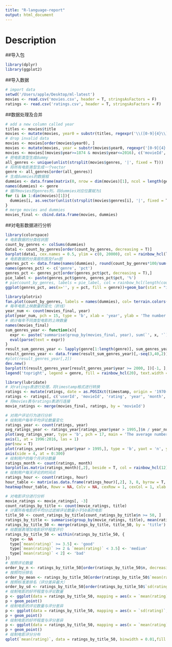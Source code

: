 ```yaml
---
title: "R-language-report"
output: html_document
---
```

# Description

##导入包
```r
library(dplyr)
library(ggplot2)
```
##导入数据
```r
# import data
setwd('/Users/apple/Desktop/ml-latest')
movies <- read.csv('movies.csv', header = T, stringsAsFactors = F)
ratings <- read.csv('ratings.csv', header = T, stringsAsFactors = F)
```

##数据处理及合并

```r
# add a new column called year
titles <- movies$title
movies <- mutate(movies, year0 = substr(titles, regexpr('\\([0-9]{4}\\)', titles), regexpr('\\([0-9]{4}\\)', titles) + 5))
# drop invalid data
movies <- movies[order(movies$year0), ]
movies <- mutate(movies, year = substr(movies$year0, regexpr('[0-9]{4}',  movies$year0), regexpr('[0-9]{4}', movies$year0) + 3))
movies <- movies[(movies$year>=1874 & movies$year<=2016), c('movieId', 'title', 'genres', 'year')]
# 把电影类型生成dummy
all_genres <- unique(unlist(strsplit(movies$genres, '|', fixed = T)))
# 将所有电影类型生成一个vector
genre <- all_genres[order(all_genres)]
# 生成dummies的数据框
dummies <- data.frame(matrix(0, nrow = dim(movies)[1], ncol = length(genre)))
names(dummies) <- genre
# 循环movies的genres列，将dummies对应位置赋为1
for (i in 1:dim(movies)[1]){
  dummies[i, as.vector(unlist(strsplit(movies$genres[i], '|', fixed = T)))] = 1
}
# merge movies and dummies
movies_final <- cbind.data.frame(movies, dummies)
```

##对电影数据进行分析

```r
library(colorspace)
# 电影数据的分类柱状图
count_by_genres <- colSums(dummies)
data1 <- count_by_genres[order(count_by_genres, decreasing = T)]
barplot(data1, cex.names = 0.5, ylim = c(0, 20000), col = rainbow_hcl(length(data1)), main = 'The histogram of the number of movies by genres')
# 电影数据的分类扇形图及fan图
genres_pct <- data.frame(names(dummies), round(count_by_genres*100/sum(count_by_genres) ,2))
names(genres_pct) <- c('genre', 'pct')
genres_pct <- genres_pct[order(genres_pct$pct, decreasing = T),]
pie_label <- paste(genres_pct$genre, genres_pct$pct, '%')
# pie(count_by_genres, labels = pie_label, col = rainbow_hcl(length(count_by_genres)), main = 'The pie of the proportion of each genre of movies', clockwise = T)
ggplot(genres_pct, aes(x='', y = pct, fill = genre))+geom_bar(stat = "identity", width = 1) + coord_polar(theta = "y") + labs(x = "", y = "", title = "") + theme(legend.title = element_blank(), legend.position = "right") + scale_fill_discrete(breaks = genres_pct$genre, labels = pie_label)

library(plotrix)
fan.plot(count_by_genres, labels = names(dummies), col= terrain.colors(length(count_by_genres)), main = 'The fan plot of the proportion of each genre of movies')
# 每年电影上映数量的变化（折线）
year_num <- count(movies_final, year)
plot(year_num, pch = 15, type = 'b', xlab = 'year', ylab = 'The number of movies', main = 'The number of movies released every year', col = rainbow(dim(year_num)[1]))
# 统计每年不同类型电影的上映数量
names(movies_final)
sum_genres_year <- function(x){
  expr <- paste('summarise(group_by(movies_final, year), sum(`', x, '`))', sep = '')
  eval(parse(text = expr))
}
result_sum_genres_year <- lapply(genre[1:length(genre)], sum_genres_year)
result_genres_year <- data.frame(result_sum_genres_year)[,-seq(3,40,2)]
#plot(result_genres_year[,2])
dev.new()
barplot(t(result_genres_year[result_genres_year$year >= 2000, ])[-1, ], col = rainbow_hcl(20), names.arg = seq(2000,2016))
legend('topright', legend = genre, fill = rainbow_hcl(20), text.width = 1)
```

```r
library(lubridate)
# 对ratings表进行处理，将timestamp格式进行转换
ratings <- mutate(ratings, date = as.POSIXct(timestamp, origin = '1970-01-01 00:00:00'), year = year(date), month = month(date), hour = hour(date))
ratings <- ratings[, c('userId', 'movieId', 'rating', 'year', 'month', 'hour')]
# 将movies表与ratings表进行连接
movie_ratings <- merge(movies_final, ratings, by = 'movieId') 
```

```r
# 对用户评论行为进行分析
# 绘制用户每年平均评论数量变化
ratings_year <- count(ratings, year)
avg_ratings_year <- ratings_year[ratings_year$year > 1995,]$n / year_num[year_num$year > 1995,]$n
plot(avg_ratings_year, type = 'b', pch = 17, main = 'The average number of ratings every year per movie', ylab = 'The number of ratings', xlab = 'year',  xaxt = 'n', col = rainbow_hcl(2)[1])
axis(1, at = 1996:2016, las = 1)
par(new = T)
plot(ratings_year[ratings_year$year > 1995,], type = 'b', yaxt = 'n', ylab = NA , pch = 15, col = rainbow_hcl(2)[2])
axis(side = 4, at = 0:300)
# 绘制用户的每个月评分数量
ratings_month <- count(ratings, month)
barplot(as.matrix(ratings_month)[,2], beside = T, col = rainbow_hcl(12), ylim = c(0, 3000000), main = 'The number of ratings by month', names.arg = c(1:12))
# 绘制用户每天评论的时间点
ratings_hour <- count(ratings, hour)
hour_table <- matrix(as.data.frame(ratings_hour)[,2], 3, 8, byrow = T, dimnames = list(c('night','day','evening'), paste(c(1:8), 'th', sep = '')))
heatmap(hour_table, Rowv = NA, Colv = NA, cexRow = 1, cexCol = 1, xlab = 'Time Quantile', ylab = 'Time Span')
```

```r
# 对电影评分进行分析
movie_ratings <- movie_ratings[, -3]
count_ratings_by_title <- count(movie_ratings, title)
# 计算所有电影的平均分过滤掉评论数量小于50条的电影
title_50 <- count_ratings_by_title[count_ratings_by_title$n >= 50, ]
ratings_by_title <- summarise(group_by(movie_ratings, title), mean(rating), sd(rating))
ratings_by_title_50 <- merge(ratings_by_title, title_50, by = 'title')
# 给数据表增加电影好坏程度评价
ratings_by_title_50 <- within(ratings_by_title_50, {
  type <- NA
  type[`mean(rating)` >= 3.5] <- 'good'
  type[`mean(rating)` >= 2 & `mean(rating)` < 3.5] <- 'medium'
  type[`mean(rating)` < 2] <- 'bad'
})
# 按照评论数量
order_by_n <- ratings_by_title_50[order(ratings_by_title_50$n, decreasing = T),]
# 按照均分排名
order_by_mean <- ratings_by_title_50[order(ratings_by_title_50$`mean(rating)`, decreasing = T),]
# 按照标准差排名（评分差异最大）
order_by_sd <- ratings_by_title_50[order(ratings_by_title_50$`sd(rating)`, decreasing = T),]
# 绘制电影的好坏程度与评论数量
p <- ggplot(data = ratings_by_title_50, mapping = aes(x = `mean(rating)`, y = n, colour = type))
p + geom_point()
# 绘制电影的评论数量与评分差异
p <- ggplot(data = ratings_by_title_50, mapping = aes(x = `sd(rating)`, y = n, colour = type))
p + geom_point()
# 绘制电影的好坏程度与评分差异
p <- ggplot(data = ratings_by_title_50, mapping = aes(x = `mean(rating)`, y = `sd(rating)`, colour = type))
p + geom_point()
# 绘制电影评分分布
qplot(`mean(rating)`, data = ratings_by_title_50, binwidth = 0.01,fill = type)
```

```r

```